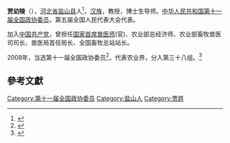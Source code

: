 '''贾幼陵'''（{{bd|1947年|5月|}}），[[河北省|河北省]][[盐山县|盐山县]]人<ref>{{Cite web|title=关于举办“百年兰大·名家讲坛”第八十一场报告会的通知_兰州大学新闻网|url=http://news.lzu.edu.cn/c/201005/4a49801927fdb8690128d3d18aed7137.html|access-date=2021-11-20|work=news.lzu.edu.cn}}</ref>，[[汉族|汉族]]，教授，博士生导师。[[中华人民共和国|中华人民共和国]][[第十一届全国政协委员|第十一届全国政协委员]]，第五届全国人民代表大会代表。

加入[[中国共产党|中国共产党]]，曾担任[[国家首席兽医师|国家首席兽医师]](官)、农业部总经济师、农业部畜牧兽医司司长、兽医局首任局长、全国畜牧总站站长。

2008年，当选第十一届全国政协委员<ref>{{cite news|title=第十一届全国政协委员名单|url=http://www.indaa.com.cn/zt/2009qglh/zxzs/200903/t20090303_127573.html|accessdate=2013-04-09|newspaper=新华社北京1月25日电 中国人民政治协商会议第十一届全国委员会委员名单(共2237人，2008年1月25日政协第十届全国委员会常务委员会第二十次会议通过)|date=2008年1月25日|deadurl=yes|archiveurl=https://web.archive.org/web/20130928014403/http://www.indaa.com.cn/zt/2009qglh/zxzs/200903/t20090303_127573.html|archivedate=2013年9月28日}}</ref>，代表农业界，分入第三十八组。<ref>{{cite news|title=全国政协信息-贾幼陵|url=http://www.cppcc.gov.cn/CMS/wylibary/showJcwyxtInfoWylibary.action?tabJcwyxt.guid=11W0013490&wytype=wjwy|accessdate=2013-04-11|newspaper=全国政协委员会}}</ref>

==參考文獻==
{{reflist}}
{{中国政治人物小作品}}

[[Category:第十一届全国政协委员|Category:第十一届全国政协委员]]
[[Category:盐山人|Category:盐山人]]
[[Category:贾姓|Category:贾姓]]